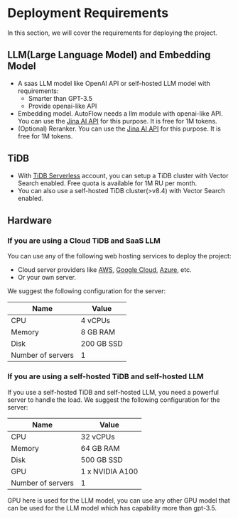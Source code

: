 # Deployment Requirements
In this section, we will cover the requirements for deploying the project.


## LLM(Large Language Model) and Embedding Model

* A saas LLM model like OpenAI API or self-hosted LLM model with requirements:
  * Smarter than GPT-3.5
  * Provide openai-like API
* Embedding model. AutoFlow needs a llm module with openai-like API. You can use the [Jina AI API](https://jina.ai/) for this purpose. It is free for 1M tokens.
* (Optional) Reranker. You can use the [Jina AI API](https://jina.ai/) for this purpose. It is free for 1M tokens.


## TiDB
* With [TiDB Serverless](https://pingcap.com/ai) account, you can setup a TiDB cluster with Vector Search enabled. Free quota is available for 1M RU per month.
* You can also use a self-hosted TiDB cluster(>v8.4) with Vector Search enabled.


## Hardware

### If you are using a Cloud TiDB and SaaS LLM
You can use any of the following web hosting services to deploy the project:
* Cloud server providers like [AWS](https://aws.amazon.com/), [Google Cloud](https://cloud.google.com/), [Azure](https://azure.microsoft.com/), etc.
* Or your own server.

We suggest the following configuration for the server:

| Name                 | Value            |
|----------------------|------------------|
| CPU                  | 4 vCPUs          |
| Memory               | 8 GB RAM         |
| Disk                 | 200 GB SSD       |
| Number of servers    | 1                |


### If you are using a self-hosted TiDB and self-hosted LLM
If you use a self-hosted TiDB and self-hosted LLM, you need a powerful server to handle the load. We suggest the following configuration for the server:

| Name                 | Value            |
|----------------------|------------------|
| CPU                  | 32 vCPUs         |
| Memory               | 64 GB RAM        |
| Disk                 | 500 GB SSD       |
| GPU                  | 1 x NVIDIA A100  |
| Number of servers    | 1                |

GPU here is used for the LLM model, you can use any other GPU model that can be used for the LLM model which has capability more than gpt-3.5.